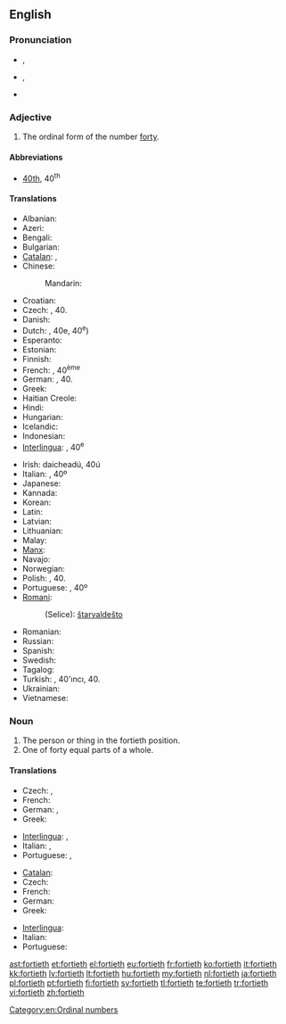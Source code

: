 ==English==

===Pronunciation===
* {{a|RP}} {{IPA|/ˈfɔːtiəθ/}}, {{X-SAMPA|/fO:ti@T/}}
* {{a|GenAm}} {{IPA|/ˈfɔɻtiəθ/}}, {{X-SAMPA|/"fOrti@T/}}
* {{hyphenation|for|ti|eth}}

===Adjective===
{{en-adj|-}}

# The ordinal form of the number [[forty]].

====Abbreviations====
* [[40th]], 40<sup>th</sup>

====Translations====
{{trans-top|ordinal form of forty}}
* Albanian: {{t|sq|dyzetë}}
* Azeri: {{t|az|qırxıncı|sc=Kore}}
* Bengali: {{t|bn|চত্বারিংশত্তম|tr=catbārinśattama|sc=Beng}}
* Bulgarian: {{t|bg|четиресетият|tr=chetiresetiyat|sc=Beng}}
* [[Catalan]]: {{t|ca|quarantè}}, {{t|ca|quadragèsim}}
* Chinese:
*: Mandarin: {{t|zh|第四十|tr=dì sìshí|sc=Hani}}
* Croatian: {{t|hr|četrdeseti}}
* Czech: {{t|cs|čtyřicátý}}, 40.
* Danish: {{t|da|fyrretyvende}}
* Dutch: {{t|nl|veertigste}}, 40e, 40<sup>e</sup>)
* Esperanto: {{t|eo|kvardeka|sc=Cyrl}}
* Estonian: {{t|et|neljakümnes|sc=Cyrl}}
* Finnish: {{t|fi|neljäskymmenes}}
* French: {{t+|fr|quarantième}}, 40<sup>ème</sup>
* German: {{t|de|vierzigster}}, 40.
* Greek: {{t+|el|τεσσαρακοστός|tr=tessarakostós}}
* Haitian Creole: {{tø|ht|karantyèm}}
* Hindi: {{t|hi|चालीसवां|tr=चालीसवां|sc=Deva}}
* Hungarian: {{t|hu|negyvenedik}}
* Icelandic: {{t|is|fertugasta}}
* Indonesian: {{t|id|keempatpuluh}}
* [[Interlingua]]: {{t|ia|quarantesime}}, 40<sup>e</sup>
{{trans-mid}}
* Irish: daicheadú, 40ú
* Italian: {{t|it|quarantesimo}}, 40º
* Japanese: {{t|ja|第四十|tr=dai shi jū|sc=Jpan}}
* Kannada: {{t|kn|ನಲವತ್ತನೆಯ|tr=nalavattaneya|sc=Knda}}
* Korean: {{t|ko|사십 번째의|tr=sasib beonjjaeui|sc=Kore}}
* Latin: {{t|la|quadragesimus|sc=Cyrl}}
* Latvian: {{t|lv|četrdesmitais}}
* Lithuanian: {{t|lt|keturiasdešimtas}}
* Malay: {{t|ms|keempat puluh}}
* [[Manx]]: {{t|gv|daeedoo}}
* Navajo: {{tø|nv|dízdiin góneʼ}}
* Norwegian: {{t|no|førtinde}}
* Polish: {{t+|pl|czterdziesty}}, 40.
* Portuguese: {{t|pt|quadragésimo}}, 40º
* [[Romani]]:
*: (Selice): [[štarvaldešto]] {{m}}
* Romanian: {{t|ro|patruzecilea}}
* Russian: {{t|ru|сороковой|sc=Cyrl|tr=sorokovój}}
* Spanish: {{t|es|cuadragésimo}}
* Swedish: {{t|sv|fyrtionde}}
* Tagalog: {{t|tl|pang-apatnapu}}
* Turkish: {{t|tr|kırkıncı}}, 40'ıncı, 40.
* Ukrainian: {{t|uk|сороковий|tr=sorokovyy̆|sc=Cyrl}}
* Vietnamese: {{t|vi|hạng bốn mươi}}
{{trans-bottom}}

===Noun===
{{en-noun}}

# The person or thing in the fortieth position.
# One of forty equal parts of a whole.

====Translations====
{{trans-top|person or thing}}
* Czech: {{t-|cs|čtyřicátý|m}}, {{t-|cs|čtyřicátá|f}}
* French: {{t+|fr|quarantième}}
* German: {{t-|de|Vierzigster|m}}, {{t-|de|Vierzigste|f}}
* Greek: {{t|el|τεσσαρακοστός|tr=tessarakostós|sc=Grek}}
{{trans-mid}}
* [[Interlingua]]: {{t|ia|quarantesimo|m}}, {{t|ia|quarantesima|f}}
* Italian: {{t+|it|quarantesimo|m}}, {{t+|it|quarantesima|f}}
* Portuguese: {{t+|pt|quadragésimo|m}}, {{t-|pt|quadragésima|f}}
{{trans-bottom}}

{{trans-top|one of forty equal parts}}
* [[Catalan]]: {{t|ca|quarantè|m}}
* Czech: {{t-|cs|čtyřicetina|f}}
* French: {{t+|fr|quarantième|m}}
* German: {{t-|de|Vierzigstel|n}}
* Greek: {{t|el|τεσσαρακοστό|n|tr=tessarakostó|sc=Grek}}
{{trans-mid}}
* [[Interlingua]]: {{t|ia|quarantesimo}}
* Italian: {{t+|it|quarantesimo|m}}
* Portuguese: {{t+|pt|quadragésimo|m}}
{{trans-bottom}}

[[Category:en:Ordinal numbers]]

[[ast:fortieth]]
[[et:fortieth]]
[[el:fortieth]]
[[eu:fortieth]]
[[fr:fortieth]]
[[ko:fortieth]]
[[it:fortieth]]
[[kk:fortieth]]
[[lv:fortieth]]
[[lt:fortieth]]
[[hu:fortieth]]
[[my:fortieth]]
[[nl:fortieth]]
[[ja:fortieth]]
[[pl:fortieth]]
[[pt:fortieth]]
[[fi:fortieth]]
[[sv:fortieth]]
[[tl:fortieth]]
[[te:fortieth]]
[[tr:fortieth]]
[[vi:fortieth]]
[[zh:fortieth]]
